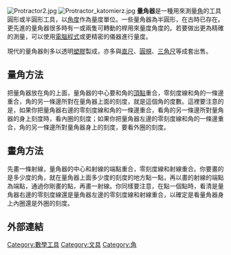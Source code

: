 [[Image:Protractor2.jpg|thumb]]
[[File:Protractor_katomierz.jpg|thumb]]
'''量角器'''是一種用來測量[[角|角]]的工具圓形或半圓形工具，以[[角度|角度]]作為量度單位。一些量角器為半圓形，在古時已存在。更先進的量角器很多時有一或兩隻可轉動的桿用來量度角度的。若要做出更為精確的測量，可以使用[[電腦程式|電腦程式]]或更精密的儀器進行量度。

現代的量角器則多以透明[[塑膠|塑膠]]製成，亦多與[[直尺|直尺]]、[[圓規|圓規]]、[[三角尺|三角尺]]等成套出售。

==量角方法==
把量角器放在角的上面，量角器的中心要和角的[[頂點_(幾何)|頂點]]重合，零刻度線和角的一條邊重合，角的另一條邊所對在量角器上面的刻度，就是這個角的度數。這裡要注意的是，如果你把量角器右邊的零刻度線和角的一條邊重合，看角的另一條邊所對量角器的身上刻度時，看內圈的刻度；如果你把量角器左邊的零刻度線和角的一條邊重合，角的另一條邊所對量角器身上的刻度，要看外圈的刻度。

==畫角方法==
先畫一條射線，量角器的中心和射線的端點重合，零刻度線和射線重合。你要畫的是多少度的角，就在量角器上面多少度的刻度的地方點一點，再以畫的射線的端點為端點，通過你剛畫的點，再畫一射線。你同樣要注意，在點一個點時，看清是量角器右邊的零刻度線還是量角器左邊的零刻度線和射線重合，以確定是看量角器身上內圈還是外圈的刻度。

== 外部連結 ==
{{Commonscat|Protractors}}

{{測量和校準工具}}
{{normdaten}}

[[Category:數學工具|Category:數學工具]]
[[Category:文具|Category:文具]]
[[Category:角|Category:角]]